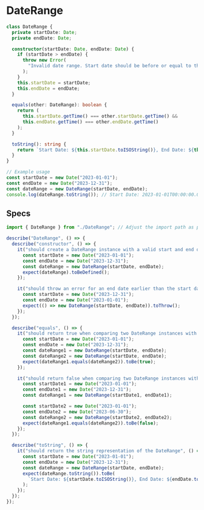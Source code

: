 # DateRange

```ts copy
class DateRange {
  private startDate: Date;
  private endDate: Date;

  constructor(startDate: Date, endDate: Date) {
    if (startDate > endDate) {
      throw new Error(
        "Invalid date range. Start date should be before or equal to the end date."
      );
    }
    this.startDate = startDate;
    this.endDate = endDate;
  }

  equals(other: DateRange): boolean {
    return (
      this.startDate.getTime() === other.startDate.getTime() &&
      this.endDate.getTime() === other.endDate.getTime()
    );
  }

  toString(): string {
    return `Start Date: ${this.startDate.toISOString()}, End Date: ${this.endDate.toISOString()}`;
  }
}

// Example usage
const startDate = new Date("2023-01-01");
const endDate = new Date("2023-12-31");
const dateRange = new DateRange(startDate, endDate);
console.log(dateRange.toString()); // Start Date: 2023-01-01T00:00:00.000Z, End Date: 2023-12-31T00:00:00.000Z
```

## Specs

```ts copy
import { DateRange } from "./DateRange"; // Adjust the import path as per your project structure

describe("DateRange", () => {
  describe("constructor", () => {
    it("should create a DateRange instance with a valid start and end date", () => {
      const startDate = new Date("2023-01-01");
      const endDate = new Date("2023-12-31");
      const dateRange = new DateRange(startDate, endDate);
      expect(dateRange).toBeDefined();
    });

    it("should throw an error for an end date earlier than the start date", () => {
      const startDate = new Date("2023-12-31");
      const endDate = new Date("2023-01-01");
      expect(() => new DateRange(startDate, endDate)).toThrow();
    });
  });

  describe("equals", () => {
    it("should return true when comparing two DateRange instances with the same start and end date", () => {
      const startDate = new Date("2023-01-01");
      const endDate = new Date("2023-12-31");
      const dateRange1 = new DateRange(startDate, endDate);
      const dateRange2 = new DateRange(startDate, endDate);
      expect(dateRange1.equals(dateRange2)).toBe(true);
    });

    it("should return false when comparing two DateRange instances with different start or end date", () => {
      const startDate1 = new Date("2023-01-01");
      const endDate1 = new Date("2023-12-31");
      const dateRange1 = new DateRange(startDate1, endDate1);

      const startDate2 = new Date("2023-01-01");
      const endDate2 = new Date("2023-06-30");
      const dateRange2 = new DateRange(startDate2, endDate2);
      expect(dateRange1.equals(dateRange2)).toBe(false);
    });
  });

  describe("toString", () => {
    it("should return the string representation of the DateRange", () => {
      const startDate = new Date("2023-01-01");
      const endDate = new Date("2023-12-31");
      const dateRange = new DateRange(startDate, endDate);
      expect(dateRange.toString()).toBe(
        `Start Date: ${startDate.toISOString()}, End Date: ${endDate.toISOString()}`
      );
    });
  });
});
```
